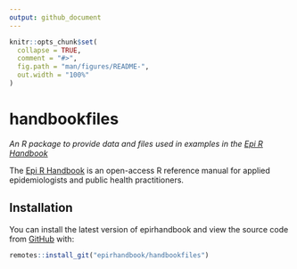 ```yaml
---
output: github_document
---
```


```r
knitr::opts_chunk$set(
  collapse = TRUE,
  comment = "#>",
  fig.path = "man/figures/README-",
  out.width = "100%"
)
```

# handbookfiles
*An R package to provide data and files used in examples in the [Epi R Handbook](https://epirhandbook.com/index.html)*

<!-- badges: start -->
<!-- badges: end -->

The [Epi R Handbook](https://epirhandbook.com/index.html) is an open-access R reference manual for applied epidemiologists and public health practitioners.

## Installation

You can install the latest version of epirhandbook and view the source code from [GitHub](https://github.com/epirhandbook/handbookfiles) with:

``` r
remotes::install_git("epirhandbook/handbookfiles")
```

